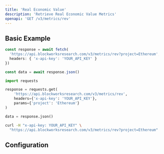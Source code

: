```yaml
---
title: 'Real Economic Value'
description: 'Retrieve Real Economic Value Metrics'
openapi: 'GET /v3/metrics/rev'
---
```



<Endpoint method="GET" path="/v3/metrics/rev" size="xl" />

## Basic Example

<CodeGroup>

```typescript TypeScript
const response = await fetch(
  'https://api.blockworksresearch.com/v3/metrics/rev?project=Ethereum', {
  headers: { 'x-api-key': 'YOUR_API_KEY' }
})

const data = await response.json()
```

```python Python
import requests

response = requests.get(
    'https://api.blockworksresearch.com/v3/metrics/rev',
    headers={'x-api-key': 'YOUR_API_KEY'},
    params={'project': 'Ethereum'}
)

data = response.json()
```

```bash cURL
curl -H "x-api-key: YOUR_API_KEY" \
  "https://api.blockworksresearch.com/v3/metrics/rev?project=Ethereum"
```

</CodeGroup>


<GenericResponse />

## Configuration

<QueryParams />